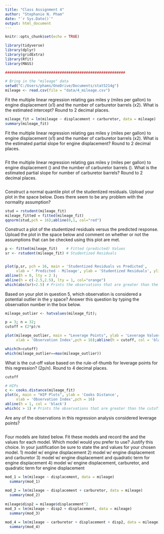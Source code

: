 ```yaml
---
title: "Class Assignment 4"
author: "Stephanie N. Pham"
date: "`r Sys.Date()`"
output: html_document
---
```


```r
knitr::opts_chunk$set(echo = TRUE)

library(tidyverse)
library(dplyr)
library(gridExtra)
library(Rfit)
library(MASS)

#######################################################

# Bring in the "mileage" data
setwd("C:/Users/phams/OneDrive/Documents/stat5214g")
mileage <- read.csv(file = "data/4_mileage.csv")
```


Fit the multiple linear regression relating gas miles y (miles per gallon) to engine displacement (x1) and the number of carburetor barrels (x2). What is the estimated intercept? Round to 2 decimal places.
```r

mileage_fit = lm(mileage ~ displacement + carburetor, data = mileage)
summary(mileage_fit)

```


Fit the multiple linear regression relating gas miles y (miles per gallon) to engine displacement (x1) and the number of carburetor barrels (x2). What is the estimated partial slope for engine displacement? Round to 2 decimal places.
```r

```


Fit the multiple linear regression relating gas miles y (miles per gallon) to engine displacement () and the number of carburetor barrels (). What is the estimated partial slope for number of carburetor barrels? Round to 2 decimal places.
```r

```

Construct a normal quantile plot of the studentized residuals. Upload your plot in the space below. Does there seem to be any problem with the normality assumption?
```r
stud = rstudent(mileage_fit)
mileage_fitted = fitted(mileage_fit)
qqnorm(stud,pch = 16);abline(0,1, col="red")


```


Construct a plot of the studentized residuals versus the predicted response. Upload the plot in the space below and comment on whether or not the assumptions that can be checked using this plot are met.
```r

p <- fitted(mileage_fit)    # Fitted (predicted) Values
sr <- rstudent(mileage_fit) # Studentized Residuals


plot(p,sr, pch = 16, main = 'Studentized Residuals vs Predicted',
     xlab = ' Predicted - Mileage', ylab = 'Studentized Residuals', ylim=c(-5, 5));
abline(h = 0, lty = 2 ); 
abline(h = c(-2.5,2.5), lty = 1, col="orange")
which(abs(sr)>2.5) # Prints the observations that are greater than the 2, -2 cutoff.

```

Based on your plot in question 5, which observation is considered a potential outlier in the y space? Answer this question by typing the observation number in the box below.
```r
mileage_outlier <- hatvalues(mileage_fit);

p = 3; n = 32;
cutoff = (2*p)/n

plot(mileage_outlier, main = "Leverage Points", ylab = 'Leverage Values',
     xlab = 'Observation Index',pch = 16);abline(h = cutoff, col = 'black')

which(h>cutoff) 
which(mileage_outlier==max(mileage_outlier))

```

What is the cut-off value based on the rule-of-thumb for leverage points for this regression? (2p/n). Round to 4 decimal places.
```r
cutoff
```

```r

# HIPs 
c <- cooks.distance(mileage_fit)
plot(c, main = "HIP Plots", ylab = 'Cooks Distance',
     xlab = 'Observation Index',pch = 16)
abline(h = 1, col = 'black')
which(c > 1) # Prints the observations that are greater than the cutoff.

```

Are any of the observations in this regression analysis considered leverage points?

```r

```

Four models are listed below. Fit these models and record the 
and the values for each model. Which model would you prefer to use? Justify this choice. In your justification be sure to state the and values for your chosen model.
1) model w/ engine displacement
2) model w/ engine displacement and carburetor
3) model w/ engine displacement and quadratic term for engine displacement
4) model w/ engine displacement, carburetor, and quadratic term for engine displacement

```r

mod_1 = lm(mileage ~ displacement, data = mileage)
  summary(mod_1)
  
mod_2 = lm(mileage ~ displacement + carburetor, data = mileage)
  summary(mod_2)
  
mileage$disp2 = mileage$displacement^2
mod_3 = lm(mileage ~ disp2 + displacement, data = mileage)
  summary(mod_3)

mod_4 = lm(mileage ~ carburetor + displacement + disp2, data = mileage)
  summary(mod_4)
```